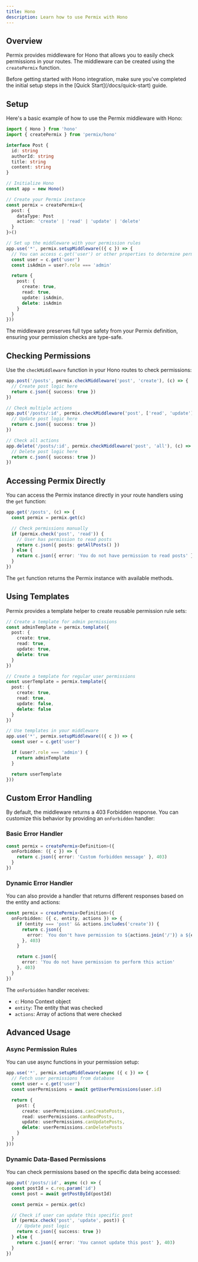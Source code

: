 ```yaml
---
title: Hono
description: Learn how to use Permix with Hono
---
```


## Overview

Permix provides middleware for Hono that allows you to easily check permissions in your routes. The middleware can be created using the `createPermix` function.

<Callout>
Before getting started with Hono integration, make sure you've completed the initial setup steps in the [Quick Start](/docs/quick-start) guide.
</Callout>

<Steps>

<Step>

## Setup

Here's a basic example of how to use the Permix middleware with Hono:

```ts twoslash
import { Hono } from 'hono'
import { createPermix } from 'permix/hono'

interface Post {
  id: string
  authorId: string
  title: string
  content: string
}

// Initialize Hono
const app = new Hono()

// Create your Permix instance
const permix = createPermix<{
  post: {
    dataType: Post
    action: 'create' | 'read' | 'update' | 'delete'
  }
}>()

// Set up the middleware with your permission rules
app.use('*', permix.setupMiddleware(({ c }) => {
  // You can access c.get('user') or other properties to determine permissions
  const user = c.get('user')
  const isAdmin = user?.role === 'admin'

  return {
    post: {
      create: true,
      read: true,
      update: isAdmin,
      delete: isAdmin
    }
  }
}))
```

<Callout>
The middleware preserves full type safety from your Permix definition, ensuring your permission checks are type-safe.
</Callout>

</Step>

<Step>

## Checking Permissions

Use the `checkMiddleware` function in your Hono routes to check permissions:

```ts
app.post('/posts', permix.checkMiddleware('post', 'create'), (c) => {
  // Create post logic here
  return c.json({ success: true })
})

// Check multiple actions
app.put('/posts/:id', permix.checkMiddleware('post', ['read', 'update']), (c) => {
  // Update post logic here
  return c.json({ success: true })
})

// Check all actions
app.delete('/posts/:id', permix.checkMiddleware('post', 'all'), (c) => {
  // Delete post logic here
  return c.json({ success: true })
})
```

</Step>

<Step>

## Accessing Permix Directly

You can access the Permix instance directly in your route handlers using the `get` function:

```ts
app.get('/posts', (c) => {
  const permix = permix.get(c)

  // Check permissions manually
  if (permix.check('post', 'read')) {
    // User has permission to read posts
    return c.json({ posts: getAllPosts() })
  } else {
    return c.json({ error: 'You do not have permission to read posts' }, 403)
  }
})
```

The `get` function returns the Permix instance with available methods.

</Step>

<Step>

## Using Templates

Permix provides a template helper to create reusable permission rule sets:

```ts
// Create a template for admin permissions
const adminTemplate = permix.template({
  post: {
    create: true,
    read: true,
    update: true,
    delete: true
  }
})

// Create a template for regular user permissions
const userTemplate = permix.template({
  post: {
    create: true,
    read: true,
    update: false,
    delete: false
  }
})

// Use templates in your middleware
app.use('*', permix.setupMiddleware(({ c }) => {
  const user = c.get('user')

  if (user?.role === 'admin') {
    return adminTemplate
  }

  return userTemplate
}))
```

</Step>

</Steps>

## Custom Error Handling

By default, the middleware returns a 403 Forbidden response. You can customize this behavior by providing an `onForbidden` handler:

### Basic Error Handler

```ts
const permix = createPermix<Definition>({
  onForbidden: ({ c }) => {
    return c.json({ error: 'Custom forbidden message' }, 403)
  }
})
```

### Dynamic Error Handler

You can also provide a handler that returns different responses based on the entity and actions:

```ts
const permix = createPermix<Definition>({
  onForbidden: ({ c, entity, actions }) => {
    if (entity === 'post' && actions.includes('create')) {
      return c.json({
        error: `You don't have permission to ${actions.join('/')} a ${entity}`
      }, 403)
    }

    return c.json({
      error: 'You do not have permission to perform this action'
    }, 403)
  }
})
```

The `onForbidden` handler receives:
- `c`: Hono Context object
- `entity`: The entity that was checked
- `actions`: Array of actions that were checked

## Advanced Usage

### Async Permission Rules

You can use async functions in your permission setup:

```ts
app.use('*', permix.setupMiddleware(async ({ c }) => {
  // Fetch user permissions from database
  const user = c.get('user')
  const userPermissions = await getUserPermissions(user.id)

  return {
    post: {
      create: userPermissions.canCreatePosts,
      read: userPermissions.canReadPosts,
      update: userPermissions.canUpdatePosts,
      delete: userPermissions.canDeletePosts
    }
  }
}))
```

### Dynamic Data-Based Permissions

You can check permissions based on the specific data being accessed:

```ts
app.put('/posts/:id', async (c) => {
  const postId = c.req.param('id')
  const post = await getPostById(postId)

  const permix = permix.get(c)

  // Check if user can update this specific post
  if (permix.check('post', 'update', post)) {
    // Update post logic
    return c.json({ success: true })
  } else {
    return c.json({ error: 'You cannot update this post' }, 403)
  }
})
```
